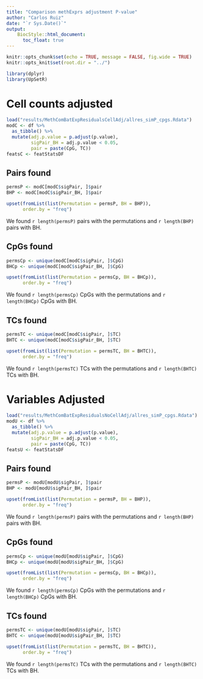 ```yaml
---
title: "Comparison methExprs adjustment P-value"
author: "Carlos Ruiz"
date: "`r Sys.Date()`"
output:
    BiocStyle::html_document:
      toc_float: true
---
```


```r
knitr::opts_chunk$set(echo = TRUE, message = FALSE, fig.wide = TRUE)
knitr::opts_knit$set(root.dir = "../")
```


```r
library(dplyr)
library(UpSetR)
```

# Cell counts adjusted

```r
load("results/MethComBatExpResidualsCellAdj/allres_simP_cpgs.Rdata")
modC <- df %>%
  as_tibble() %>%
  mutate(adj.p.value = p.adjust(p.value),
         sigPair_BH = adj.p.value < 0.05,
         pair = paste(CpG, TC))
featsC <- featStatsDF

```


## Pairs found

```r
permsP <- modC[modC$sigPair, ]$pair
BHP <- modC[modC$sigPair_BH, ]$pair

upset(fromList(list(Permutation = permsP, BH = BHP)), 
      order.by = "freq")
```

We found `r length(permsP)` pairs with the permutations and `r length(BHP)` pairs with BH. 

## CpGs found

```r
permsCp <- unique(modC[modC$sigPair, ]$CpG)
BHCp <- unique(modC[modC$sigPair_BH, ]$CpG)

upset(fromList(list(Permutation = permsCp, BH = BHCp)), 
      order.by = "freq")
```

We found `r length(permsCp)` CpGs with the permutations and `r length(BHCp)` CpGs with BH. 

## TCs found

```r
permsTC <- unique(modC[modC$sigPair, ]$TC)
BHTC <- unique(modC[modC$sigPair_BH, ]$TC)

upset(fromList(list(Permutation = permsTC, BH = BHTC)), 
      order.by = "freq")
```

We found `r length(permsTC)` TCs with the permutations and `r length(BHTC)` TCs with BH. 

# Variables Adjusted 

```r
load("results/MethComBatExpResidualsNoCellAdj/allres_simP_cpgs.Rdata")
modU <- df %>%
  as_tibble() %>%
  mutate(adj.p.value = p.adjust(p.value),
         sigPair_BH = adj.p.value < 0.05,
         pair = paste(CpG, TC))
featsU <- featStatsDF
```


## Pairs found

```r
permsP <- modU[modU$sigPair, ]$pair
BHP <- modU[modU$sigPair_BH, ]$pair

upset(fromList(list(Permutation = permsP, BH = BHP)), 
      order.by = "freq")
```

We found `r length(permsP)` pairs with the permutations and `r length(BHP)` pairs with BH. 


## CpGs found

```r
permsCp <- unique(modU[modU$sigPair, ]$CpG)
BHCp <- unique(modU[modU$sigPair_BH, ]$CpG)

upset(fromList(list(Permutation = permsCp, BH = BHCp)), 
      order.by = "freq")
```

We found `r length(permsCp)` CpGs with the permutations and `r length(BHCp)` CpGs with BH. 

## TCs found

```r
permsTC <- unique(modU[modU$sigPair, ]$TC)
BHTC <- unique(modU[modU$sigPair_BH, ]$TC)

upset(fromList(list(Permutation = permsTC, BH = BHTC)), 
      order.by = "freq")
```

We found `r length(permsTC)` TCs with the permutations and `r length(BHTC)` TCs with BH. 
